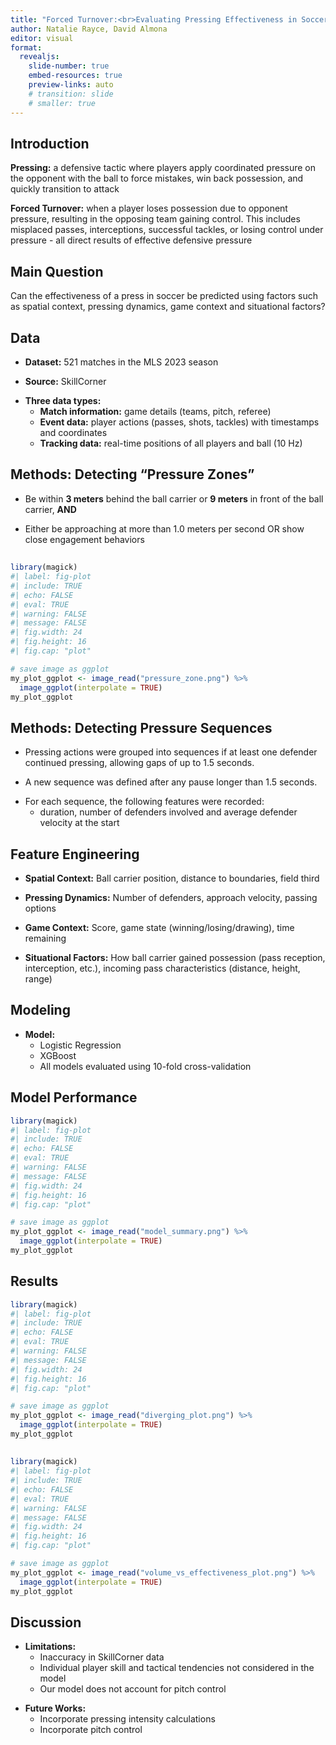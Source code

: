 ```yaml
---
title: "Forced Turnover:<br>Evaluating Pressing Effectiveness in Soccer"
author: Natalie Rayce, David Almona
editor: visual
format:
  revealjs:
    slide-number: true
    embed-resources: true
    preview-links: auto
    # transition: slide
    # smaller: true
---
```


## Introduction

::: fragment
**Pressing:** a defensive tactic where players apply coordinated pressure on the opponent with the ball to force mistakes, win back possession, and quickly transition to attack
:::

::: fragment
**Forced Turnover:** when a player loses possession due to opponent pressure, resulting in the opposing team gaining control. This includes misplaced passes, interceptions, successful tackles, or losing control under pressure - all direct results of effective defensive pressure
:::




## Main Question
Can the effectiveness of a press in soccer be predicted using factors such as spatial context, pressing dynamics, game context and situational factors?


## Data

::: fragment
-   **Dataset:** 521 matches in the MLS 2023 season
:::

::: fragment
-   **Source:** SkillCorner
:::

::: fragment
-   **Three data types:**
    -   **Match information:** game details (teams, pitch, referee)
    -   **Event data:** player actions (passes, shots, tackles) with timestamps and coordinates
    -   **Tracking data:** real-time positions of all players and ball (10 Hz)
:::

## Methods: Detecting "Pressure Zones"

::: fragment
-   Be within **3 meters** behind the ball carrier or **9 meters** in front of the ball carrier, **AND**
:::


::: fragment
-   Either be approaching at more than 1.0 meters per second OR show close engagement behaviors
:::

##

```r
library(magick)
#| label: fig-plot
#| include: TRUE
#| echo: FALSE
#| eval: TRUE
#| warning: FALSE
#| message: FALSE
#| fig.width: 24
#| fig.height: 16
#| fig.cap: "plot"

# save image as ggplot
my_plot_ggplot <- image_read("pressure_zone.png") %>% 
  image_ggplot(interpolate = TRUE)
my_plot_ggplot
```

## Methods: Detecting Pressure Sequences

::: fragment
-   Pressing actions were grouped into sequences if at least one defender continued pressing, allowing gaps of up to 1.5 seconds.
:::

::: fragment
-   A new sequence was defined after any pause longer than 1.5 seconds.
:::

::: fragment
-   For each sequence, the following features were recorded:
    -   duration, number of defenders involved and average defender velocity at the start
:::

## Feature Engineering

::: fragment
-   **Spatial Context:** Ball carrier position, distance to boundaries, field third
:::

::: fragment
-   **Pressing Dynamics:** Number of defenders, approach velocity, passing options
:::

::: fragment
-   **Game Context:** Score, game state (winning/losing/drawing), time remaining
:::

::: fragment
-   **Situational Factors:** How ball carrier gained possession (pass reception, interception, etc.), incoming pass characteristics (distance, height, range)
:::

## Modeling

::: fragment
- **Model:**  
  - Logistic Regression  
  - XGBoost  
  - All models evaluated using 10-fold cross-validation
:::

## Model Performance

```r
library(magick)
#| label: fig-plot
#| include: TRUE
#| echo: FALSE
#| eval: TRUE
#| warning: FALSE
#| message: FALSE
#| fig.width: 24
#| fig.height: 16
#| fig.cap: "plot"

# save image as ggplot
my_plot_ggplot <- image_read("model_summary.png") %>% 
  image_ggplot(interpolate = TRUE)
my_plot_ggplot
```

## Results

```r
library(magick)
#| label: fig-plot
#| include: TRUE
#| echo: FALSE
#| eval: TRUE
#| warning: FALSE
#| message: FALSE
#| fig.width: 24
#| fig.height: 16
#| fig.cap: "plot"

# save image as ggplot
my_plot_ggplot <- image_read("diverging_plot.png") %>% 
  image_ggplot(interpolate = TRUE)
my_plot_ggplot
```
##
```r
library(magick)
#| label: fig-plot
#| include: TRUE
#| echo: FALSE
#| eval: TRUE
#| warning: FALSE
#| message: FALSE
#| fig.width: 24
#| fig.height: 16
#| fig.cap: "plot"

# save image as ggplot
my_plot_ggplot <- image_read("volume_vs_effectiveness_plot.png") %>% 
  image_ggplot(interpolate = TRUE)
my_plot_ggplot
```

## Discussion

::: fragment
-   **Limitations:**
    -   Inaccuracy in SkillCorner data
    -   Individual player skill and tactical tendencies not considered in the model
    -   Our model does not account for pitch control
    
:::

::: fragment
-   **Future Works:**
    -   Incorporate pressing intensity calculations
    -   Incorporate pitch control
    
:::